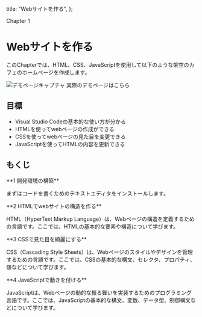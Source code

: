 
  title: "Webサイトを作る",
};

Chapter 1

# Webサイトを作る

このChapterでは、HTML、CSS、JavaScriptを使用して以下のような架空のカフェのホームページを作成します。

<Image src="/img/demo.png" alt="デモページキャプチャ" width={512} height={898} />

<Link
  href="https://frontend-book.goosehack.com/sample/"
  target="_blank"
  rel="noopener noreferrer"
>
  実際のデモページはこちら
</Link>

## 目標

- Visual Studio Codeの基本的な使い方が分かる
- HTMLを使ってwebページの作成ができる
- CSSを使ってwebページの見た目を変更できる
- JavaScriptを使ってHTMLの内容を更新できる

## もくじ

<Link href="./getting-start/installation">
  **1 開発環境の構築**
</Link>

まずはコードを書くためのテキストエディタをインストールします。

<Link href="./getting-start/html">
  **2 HTMLでwebサイトの構造を作る**
</Link>

HTML（HyperText Markup Language）は、Webページの構造を定義するための言語です。ここでは、HTMLの基本的な要素や構造について学びます。

<Link href="./getting-start/css">
  **3 CSSで見た目を綺麗にする**
</Link>

CSS（Cascading Style Sheets）は、Webページのスタイルやデザインを管理するための言語です。ここでは、CSSの基本的な構文、セレクタ、プロパティ、値などについて学びます。

<Link href="./getting-start/javascript">
  **4 JavaScriptで動きを付ける**
</Link>

JavaScriptは、Webページの動的な振る舞いを実装するためのプログラミング言語です。ここでは、JavaScriptの基本的な構文、変数、データ型、制御構文などについて学びます。
